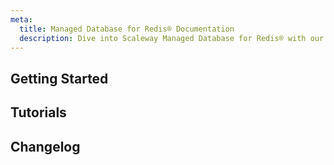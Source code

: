 ```yaml
---
meta:
  title: Managed Database for Redis® Documentation
  description: Dive into Scaleway Managed Database for Redis® with our quickstart guides, how-tos, tutorials and more.
---
```


<ProductHeader
   productName="Managed Database for Redis®"
   productLogo="redis"
   description="Managed Database for Redis® is a low-latency caching solution based on in-memory data storage. Enjoy reliable performance, automatic backups and more."
   url="/managed-databases/redis/quickstart/"
   label="Managed Database for Redis® Quickstart"
/>

## Getting Started

<Grid>
    <SummaryCard
        title="Quickstart"
        icon="rocket"
        description="Learn how to create and set up a Redis® Database Instance in a few steps."
        label="View Quickstart"
        url="/managed-databases/redis/quickstart/"
    />
    <SummaryCard
        title="Concepts"
        icon="info"
        description="Core concepts that give you a better understanding of Managed Database for Redis®."
        label="View Concepts"
        url="/managed-databases/redis/concepts/"
    />
    <SummaryCard
        title="How-Tos"
        icon="help-circle-outline"
        description="Learn how to use your Managed Database for Redis® via the Scaleway console."
        label="View How-Tos"
        url="/managed-databases/redis/how-to/"
    />
    <SummaryCard
        title="Additional Content"
        icon="book-open-outline"
        description="Check out in-depth information about Managed Database for Redis®."
        label="View Additional Content"
        url="/managed-databases/redis/reference-content/"
    />
</Grid>


## Tutorials

<Grid>
    <DefaultCard
        title="Use Scaleway Managed Redis® for MySQL caching with Entity Framework"
        url="/tutorials/use-managed-redis-with-mysql/"
        label="Read more"
    />
</Grid>

<ClickableBanner
    productLogo="cli"
    title="Managed Database for Redis® API"
    description="Manage your Redis® Database Instances using the Scaleway API."
    url="https://www.scaleway.com/en/developers/api/managed-database-redis/"
    label="Go to Managed Database for Redis® API"
/>

## Changelog

<ChangelogList
    productName="Redisr"
    numberOfChanges={3}
/>
